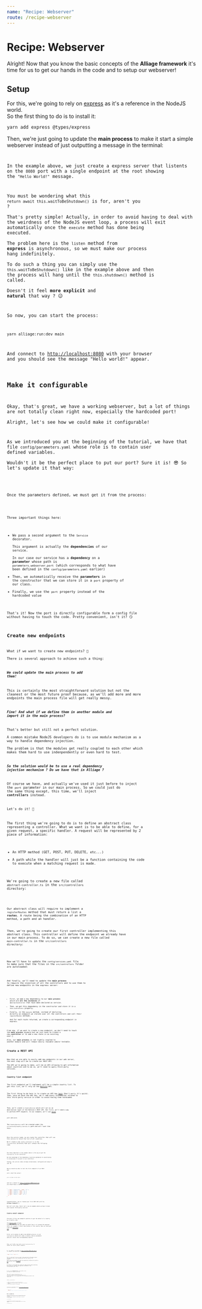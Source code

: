 ```yaml
---
name: "Recipe: Webserver"
route: /recipe-webserver
---
```



# Recipe: Webserver

Alright! Now that you know the basic concepts of the **Alliage framework** it's time for us to get our hands in the code and to setup our webserver!

## Setup 

For this, we're going to rely on [express](https://expressjs.com/) as it's a reference in the NodeJS world.  
So the first thing to do is to install it:

```bash
yarn add express @types/express
```

Then, we're just going to update the **main process** to make it start a simple webserver instead of just outputting a message in the terminal:

<Code
  fileName="src/processes/main.ts"
  current="03.web-process/current.txt"
  next="03.web-process/next.txt"
  lang="typescript"
/>

In the example above, we just create a express server that listents on the `8080` port with a single endpoint at the root showing the `"Hello World!"` message.  

You must be wondering what this `return await this.waitToBeShutdown()` is for, aren't you ?  
That's pretty simple! Actually, in order to avoid having to deal with the weirdness of the NodeJS event loop, a process will exit automatically once the `execute` method has done being executed.  
The problem here is the `listen` method from **express** is asynchronous, so we must make our process hang indefinitely.  
To do such a thing you can simply use the `this.waitToBeShutdown()` like in the example above and then the process will hang until the `this.shutdown()` method is called.  
Doesn't it feel **more explicit** and **natural** that way ? 😉

So now, you can start the process:

```bash
yarn alliage:run:dev main
```

And connect to [http://localhost:8080](http://localhost:8080) with your browser and you should see the message "Hello world!" appear.

## Make it configurable

Okay, that's great, we have a working webserver, but a lot of things are not totally clean right now, especially the hardcoded port!  
Alright, let's see how we could make it configurable!

As we introduced you at the beginning of the tutorial, we have that file `config/parameters.yaml` whose role is to contain user defined variables.  
Wouldn't it be the perfect place to put our port? Sure it is! 😎
So let's update it that way:

<Code
  fileName="config/parameters.yaml"
  current="04.parameters/current.txt"
  next="04.parameters/next.txt"
  lang="yaml"
/>

Once the parameters defined, we must get it from the process:

<Code
  fileName="src/processes/main.ts"
  current="05.get-parameter-in-process/current.txt"
  next="05.get-parameter-in-process/next.txt"
  lang="typescript"
/>

Three important things here:
- We pass a second argument to the `Service` decorator.  
  This argument is actually the **dependencies** of our service.  
  In our case our service has a **dependency** on a **parameter** whose path is `parameters.webserver.port` (which corresponds to what have been defined in the `config/parameters.yaml` earlier)
- Then, we automatically receive the **parameters** in the constructor that we can store it in a `port` property of our class.
- Finally, we use the `port` property instead of the hardcoded value

That's it! Now the port is directly configurable form a config file without having to touch the code. Pretty convenient, isn't it? 😏

## Create new endpoints

What if we want to create new endpoints? 🤔  
There is several approach to achieve such a thing:

**_We could update the main process to add them!_**

This is certainly the most straightforward solution but not the cleanest or the most future proof because, as we'll add more and more endpoints the main process file will get really messy.

**_Fine! And what if we define them in another module and import it in the main process?_**

That's better but still not a perfect solution.  
A common mistake NodeJS developers do is to use module mechanism as a way to handle dependency injection.  
The problem is that the modules get really coupled to each other which makes them hard to use indenpendently or even hard to test.  

**_So the solution would be to use a real dependency injection mechanism ? Do we have that in Alliage ?_**

Of course we have, and actually we've used it just before to inject the `port` parameter in our main process. So we could just do the same thing except, this time, we'll inject **controllers** instead.

Let's do it! 💪

The first thing we're going to do is to define an abstract class representing a controller.
What we want is to be able to define, for a given request, a specific handler.
A request will be represented by 2 piece of information:
- An HTTP method (GET, POST, PUT, DELETE, etc...)
- A path
while the handler will just be a function containing the code to execute when a matching request is made.

We're going to create a new file called `abstract-controller.ts` in the `src/controllers` directory:

<Code
  fileName="src/controllers/abstract-controller.ts"
  current="06.abstract-controller/current.txt"
  lang="typescript"
/>

Our abstract class will require to implement a `registerRoutes` method that must return a list a **routes**. A route being the combination of an HTTP method, a path and an handler.

Then, we're going to create our first controller implementing this abstract class. This controller will define the endpoint we already have in our main process.
To do so, we can create a new file called `main-controller.ts` in the `src/controllers` directory:

<Code
  fileName="src/controllers/main-controller.ts"
  current="07.main-controller/current.txt"
  lang="typescript"
/>

Now we'll have to update the `config/services.yaml` file to make sure that the files in the `src/controllers` folder are autoloaded:

<Code
  fileName="config/services.yaml"
  current="08.controllers-autoload/current.txt"
  next="08.controllers-autoload/next.txt"
  lang="yaml"
/>

And finally, we'll need to update the **main process** to require the injection of all the controllers and to use them to define new endpoints in the express server:

<Code
  fileName="src/processes/main.ts"
  current="09.load-controllers/current.txt"
  next="09.load-controllers/next.txt"
  lang="typescript"
  split
/>

- First, we add a new dependency to our **main process** which are **all the instances** of `AbstractController` that have been declared as service.
- Then, we get this dependency in the constructor and store it in a `this.controllers` property.
- Finally, in the `execute` method, instead of declaring directly an endpoint we iterate over all the controllers and call their `registerRoutes` methods.  
  And for each route returned, we create a corresponding endpoint in express.

From now, if we want to create a new endpoint, we don't need to touch the **main process** anymore but we just have to create a new **controller** or to add a new route in an existing one! 🚀  
Also, our **main process** is not tightly coupled to another module and will remain easily reusable and/or testable.

## Create a REST API

Now that we are able to easily add new endpoints in our web server, the next step will be to create our REST API.  
The API we're going to make, will be an API allowing to get information about countries and to do so, we'll need to query third party services.

### Country list endpoint

The first endpoint we'll implement will be a simple country list.
To get this list, we'll rely on the [Battuta](http://battuta.medunes.net/) API.

The first thing to do here is to create an API key [here](http://battuta.medunes.net/) (Don't worry it's quick).
Then, once we have the API key, we'll add every information related to this third party service in order to avoid having them hardcoded.

<Code
  fileName="config/parameters.yaml"
  current="10.country-api-config/current.txt"
  next="10.country-api-config/next.txt"
  lang="yaml"
/>

Then, we'll create a `CountryService` which will act as an abstraction layer of the Battuta's REST API.
But first, we'll need a way to perform HTTP requests. In our example, we'll use [Axios](https://github.com/axios/axios)

```bash
yarn add axios
```

The `CountryService` will be created under the `src/services/country-service.ts` path and will look like this:

<Code
  fileName="src/services/country-service.ts"
  current="11.country-service/current.txt"
  lang="typescript"
/>

Once the service ready, we can create the controller that will use this service to return the list of all countries.  
We'll create a new `country-controller.ts` in the `src/controllers` directory that will contain the following code:

<Code
  fileName="src/controllers/country-controller.ts"
  current="12.country-controller/current.txt"
  lang="typescript"
/>

One thing important in the example above is the way we get the `CountryService` in our controller.  
We took advantage of the dependency injection mechanism to avoid having to instanciate it ourself in our controller.  
Thereby, the service comes already instanciated, configured and ready to use! 😎

Now we should be able to test the first endpoint of our REST API.  
Let's start the server:

```bash
yarn alliage:run:dev main
```

and let's connect to [http://localhost:8080/countries](http://localhost:8080/countries), you should have a similar response:

```json
[
  { "name": "Afghanistan", "code": "af" },
  { "name": "Albania", "code": "al" },
  { "name": "Algeria", "code": "dz" },
  { "name": "Andorra", "code": "ad" },
  { "name": "Angola", "code": "ao" },
  // ...
]
```

Congratulations, you've created your first REST API with the **Alliage Framework**! 👏  
But let's not stop, there! Let's see an example where we have to deal with several third party services.

### Country detail endpoint

The goal of this new endpoint would be to get the detail of a country by a country code.  
The [Battuta API](http://battuta.medunes.net/) already provide such a thing but what we would like is to extend the payload with, for example, a short description of the country that we could get from the [Wikipedia API](https://www.mediawiki.org/wiki/API:Main_page).

First, we're going to add a new method `getCountry` in our `CountryService` which will take a country code as parameter and will return the corresponding country.

<Code
  fileName="src/services/country-service.ts"
  current="13.country-service-detail/current.txt"
  next="13.country-service-detail/next.txt"
  lang="typescript"
/>

Then, we'll add a new route in our `CountryController` to handle the country detail endpoint:

<Code
  fileName="src/controllers/country-controller.ts"
  current="14.country-controller-detail/current.txt"
  next="14.country-controller-detail/next.txt"
  lang="typescript"
/>

If, for example, you connect to [http://localhost:8080/countries/tv](http://localhost:8080/countries/tv) for example, you should get the following result:

```json
{"name":"Tuvalu","code":"tv"}
```

This is cool but for now, we don't have much more information about the country that we can already have with the country list endpoint.  
That's why we're going to extend the payload by fetching the country's description from the [Wikipedia API](https://www.mediawiki.org/wiki/API:Main_page).

To connect to this API we'll follow the same process than previously. We'll start by creating configuration variables in the `config/parameters.yaml` file.

<Code
  fileName="config/parameters.yaml"
  current="15.wiki-api-config/current.txt"
  next="15.wiki-api-config/next.txt"
  lang="yaml"
/>

As you can see **Wikipedia API** is much easier to use as it does not require any API key.

Then, we'll create a `WikipediaService` (in `src/services/wikipedia-service.ts`) that will act as an abstraction layer of the Wikipedia REST API the same way we did for the country API.

<Code
  fileName="src/services/wikipedia-service.ts"
  current="16.wikipedia-service/current.txt"
  lang="typescript"
/>

Finally, we just have to:
1. Update our controller to get the `WikipediaService`
2. Use it to fetch the description of the country in the detail endpoint
3. Inject the description in the payload

<Code
  fileName="src/controllers/country-controller.ts"
  current="17.country-controller-description/current.txt"
  next="17.country-controller-description/next.txt"
  lang="typescript"
/>

And this time, if you do another request on [http://localhost:8080/countries/tv](http://localhost:8080/countries/tv) you'll get the following result:

```json
{
    "name":"Tuvalu",
    "code":"tv",
    "description": "Tuvalu is a island country in the Polynesian subregion of Oceania..."
}
```

## Run in production

Until now, we have only run our project in development mode. This is convenient for the dev phase but not very optimal for a production environment.  
To run your project in production you must compile it using the following command:

```bash
yarn alliage:build
```

It should create a `dist` folder at the root of your project. Then, you can run it in production mode with the following command:

```bash
yarn alliage:run main
```


